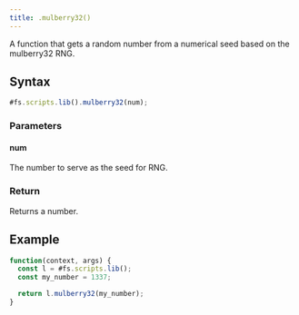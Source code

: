 ```yaml
---
title: .mulberry32()
---
```


A function that gets a random number from a numerical seed based on the mulberry32 RNG.

## Syntax

```js
#fs.scripts.lib().mulberry32(num);
```

### Parameters

#### num

The number to serve as the seed for RNG.

### Return

Returns a number.

## Example

```js
function(context, args) {
  const l = #fs.scripts.lib();
  const my_number = 1337;

  return l.mulberry32(my_number);
}
```
